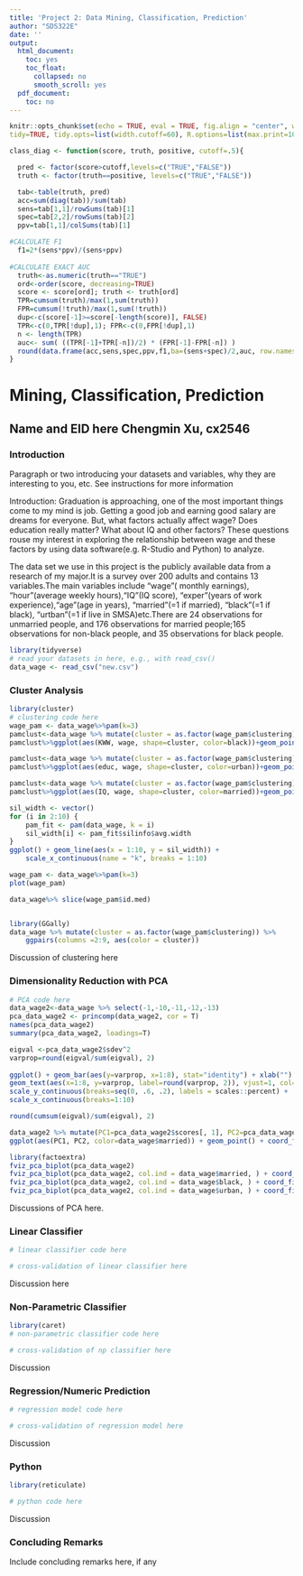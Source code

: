 ```yaml
---
title: 'Project 2: Data Mining, Classification, Prediction'
author: "SDS322E"
date: ''
output:
  html_document:
    toc: yes
    toc_float:
      collapsed: no
      smooth_scroll: yes
  pdf_document:
    toc: no
---
```


```r
knitr::opts_chunk$set(echo = TRUE, eval = TRUE, fig.align = "center", warning = F, message = F,
tidy=TRUE, tidy.opts=list(width.cutoff=60), R.options=list(max.print=100))

class_diag <- function(score, truth, positive, cutoff=.5){

  pred <- factor(score>cutoff,levels=c("TRUE","FALSE"))
  truth <- factor(truth==positive, levels=c("TRUE","FALSE"))

  tab<-table(truth, pred)
  acc=sum(diag(tab))/sum(tab)
  sens=tab[1,1]/rowSums(tab)[1]
  spec=tab[2,2]/rowSums(tab)[2]
  ppv=tab[1,1]/colSums(tab)[1]

#CALCULATE F1
  f1=2*(sens*ppv)/(sens+ppv)
  
#CALCULATE EXACT AUC
  truth<-as.numeric(truth=="TRUE")
  ord<-order(score, decreasing=TRUE)
  score <- score[ord]; truth <- truth[ord]
  TPR=cumsum(truth)/max(1,sum(truth))
  FPR=cumsum(!truth)/max(1,sum(!truth))
  dup<-c(score[-1]>=score[-length(score)], FALSE)
  TPR<-c(0,TPR[!dup],1); FPR<-c(0,FPR[!dup],1)
  n <- length(TPR)
  auc<- sum( ((TPR[-1]+TPR[-n])/2) * (FPR[-1]-FPR[-n]) )
  round(data.frame(acc,sens,spec,ppv,f1,ba=(sens+spec)/2,auc, row.names = "Metrics"),4)
}
```

# Mining, Classification, Prediction

## Name and EID here Chengmin Xu, cx2546

### Introduction 

Paragraph or two introducing your datasets and variables, why they are interesting to you, etc. See instructions for more information

Introduction:
Graduation is approaching, one of the most important things come to my mind is job. Getting a good job and earning good salary are dreams for everyone. But, what factors actually affect wage? Does education really matter? What about IQ and other factors? These questions rouse my interest in exploring the relationship between wage and these factors by using data software(e.g. R-Studio and Python) to analyze.  

The data set we use in this project is the publicly available data from a research of my major.It is a survey over 200 adults and contains 13 variables.The main variables include "wage"( monthly earnings), "hour"(average weekly hours),"IQ"(IQ score), "exper"(years of work experience),"age"(age in years), "married"(=1 if married), "black"(=1 if black), "urtban"(=1 if live in SMSA)etc.There are 24 observations for unmarried people, and 176 observations for married people;165 observations for non-black people, and 35 observations for black people.

```R
library(tidyverse)
# read your datasets in here, e.g., with read_csv()
data_wage <- read_csv("new.csv")

```

### Cluster Analysis

```R
library(cluster)
# clustering code here
wage_pam <- data_wage%>%pam(k=3)
pamclust<-data_wage %>% mutate(cluster = as.factor(wage_pam$clustering))
pamclust%>%ggplot(aes(KWW, wage, shape=cluster, color=black))+geom_point()

pamclust<-data_wage %>% mutate(cluster = as.factor(wage_pam$clustering))
pamclust%>%ggplot(aes(educ, wage, shape=cluster, color=urban))+geom_point()

pamclust<-data_wage %>% mutate(cluster = as.factor(wage_pam$clustering))
pamclust%>%ggplot(aes(IQ, wage, shape=cluster, color=married))+geom_point()

sil_width <- vector()
for (i in 2:10) {
    pam_fit <- pam(data_wage, k = i)
    sil_width[i] <- pam_fit$silinfo$avg.width
}
ggplot() + geom_line(aes(x = 1:10, y = sil_width)) + 
    scale_x_continuous(name = "k", breaks = 1:10)

wage_pam <- data_wage%>%pam(k=3)
plot(wage_pam)

data_wage%>% slice(wage_pam$id.med)


library(GGally)
data_wage %>% mutate(cluster = as.factor(wage_pam$clustering)) %>% 
    ggpairs(columns =2:9, aes(color = cluster))

```

Discussion of clustering here
    
    
### Dimensionality Reduction with PCA

```R
# PCA code here
data_wage2<-data_wage %>% select(-1,-10,-11,-12,-13)
pca_data_wage2 <- princomp(data_wage2, cor = T)
names(pca_data_wage2)
summary(pca_data_wage2, loadings=T)

eigval <-pca_data_wage2$sdev^2
varprop=round(eigval/sum(eigval), 2)
  
ggplot() + geom_bar(aes(y=varprop, x=1:8), stat="identity") + xlab("") + geom_path(aes(y=varprop, x=1:8))+
geom_text(aes(x=1:8, y=varprop, label=round(varprop, 2)), vjust=1, col="white", size=5)+
scale_y_continuous(breaks=seq(0, .6, .2), labels = scales::percent) +
scale_x_continuous(breaks=1:10)

round(cumsum(eigval)/sum(eigval), 2)

data_wage2 %>% mutate(PC1=pca_data_wage2$scores[, 1], PC2=pca_data_wage2$scores[, 2]) %>%
ggplot(aes(PC1, PC2, color=data_wage$married)) + geom_point() + coord_fixed()

library(factoextra)
fviz_pca_biplot(pca_data_wage2)
fviz_pca_biplot(pca_data_wage2, col.ind = data_wage$married, ) + coord_fixed()
fviz_pca_biplot(pca_data_wage2, col.ind = data_wage$black, ) + coord_fixed()
fviz_pca_biplot(pca_data_wage2, col.ind = data_wage$urban, ) + coord_fixed()

```

Discussions of PCA here. 

###  Linear Classifier

```R
# linear classifier code here
```

```R
# cross-validation of linear classifier here
```

Discussion here

### Non-Parametric Classifier

```R
library(caret)
# non-parametric classifier code here
```

```R
# cross-validation of np classifier here
```

Discussion


### Regression/Numeric Prediction

```R
# regression model code here
```

```R
# cross-validation of regression model here
```

Discussion

### Python 

```R
library(reticulate)
```

```python
# python code here
```

Discussion

### Concluding Remarks

Include concluding remarks here, if any




